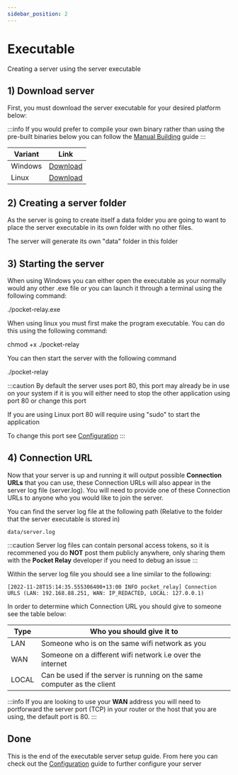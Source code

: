```yaml
---
sidebar_position: 2
---
```



# Executable

Creating a server using the server executable

## 1) Download server

First, you must download the server executable for your desired platform below:

:::info
If you would prefer to compile your own binary rather than using the pre-built binaries below
you can follow the [Manual Building](manual-building.md) guide
:::


| Variant                | Link                                                                                                |
| ---------------------- | --------------------------------------------------------------------------------------------------- |
| <WindowsIcon/> Windows | [Download](https://github.com/PocketRelay/Server/releases/latest/download/pocket-relay-windows.exe) |
| <LinuxIcon/> Linux     | [Download](https://github.com/PocketRelay/Server/releases/latest/download/pocket-relay-linux)       |

## 2) Creating a server folder

As the server is going to create itself a data folder you are going to want to place the server executable in its own folder with no other files.

The server will generate its own "data" folder in this folder

## 3) Starting the server

<Tabs groupId="platform">
  <TabItem value="windows" label="Windows" default>
    <p>
      When using Windows you can either open the executable as your normally
      would any other .exe file or you can launch it through a terminal using
      the following command:
    </p>
    <CodeBlock language="sh">./pocket-relay.exe</CodeBlock>
  </TabItem>
  <TabItem value="linux" label="Linux">
    <p>
      When using linux you must first make the program executable. You can do
      this using the following command:
    </p>
    <CodeBlock language="sh">chmod +x ./pocket-relay</CodeBlock>
    <p>You can then start the server with the following command</p>
    <CodeBlock language="sh">./pocket-relay</CodeBlock>
  </TabItem>
</Tabs>

:::caution
By default the server uses port 80, this port may already be in use on your system if it is
you will either need to stop the other application using port 80 or change this port

If you are using Linux port 80 will require using "sudo" to start the application

To change this port see [Configuration](configuration.md)
:::

## 4) Connection URL

Now that your server is up and running it will output possible **Connection URLs** that you can use, these Connection URLs will also appear
in the server log file (server.log). You will need to provide one of these Connection URLs to anyone who you would like to join the server.

You can find the server log file at the following path (Relative to the folder that the server executable is stored in)

```
data/server.log
```

:::caution
Server log files can contain personal access tokens, so it is recommened you do **NOT** post them publicly anywhere, only sharing them with
the **Pocket Relay** developer if you need to debug an issue
:::

Within the server log file you should see a line similar to the following:

```log
[2022-11-28T15:14:35.555306400+13:00 INFO pocket_relay] Connection URLS (LAN: 192.168.88.251, WAN: IP_REDACTED, LOCAL: 127.0.0.1)
```

In order to determine which Connection URL you should give to someone see the table below:

| Type  | Who you should give it to                                               |
| ----- | ----------------------------------------------------------------------- |
| LAN   | Someone who is on the same wifi network as you                          |
| WAN   | Someone on a different wifi network i.e over the internet               |
| LOCAL | Can be used if the server is running on the same computer as the client |

:::info
If you are looking to use your **WAN** address you will need to portforward the server port (TCP) in your
router or the host that you are using, the default port is 80.
:::

## Done

This is the end of the executable server setup guide. From here you can check out the [Configuration](configuration.md) guide to further configure your server
